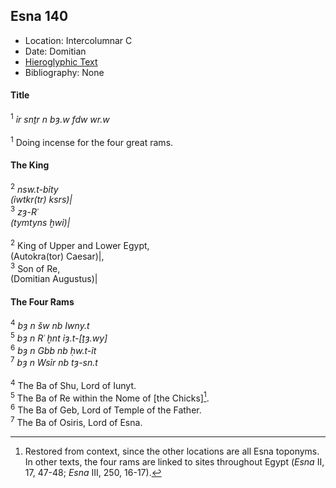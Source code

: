## Esna 140 {-}



- Location: Intercolumnar C
- Date: Domitian
- [Hieroglyphic Text](https://www.ifao.egnet.net/uploads/publications/enligne/Temples-Esna002.pdf#page=323){target="_blank"}
- Bibliography: None

<style>
  .col2 {
    columns: 2 300px;         /* number of columns and width in pixels*/
    -webkit-columns: 2 300px; /* chrome, safari */
    -moz-columns: 2 300px;    /* firefox */
    -webkit-column-break-inside: avoid;
    -page-break-inside: avoid;
    -break-inside: avoid;
  }

</style>

#### Title {-}

<div class="col2">

| ^1^ *ỉr snṯr n bȝ.w fdw wr.w  *
|   
| ^1^ Doing incense for the four great rams.

</div>

#### The King {-}

<div class="col2">

| ^2^ *nsw.t-bỉty  *
| *(ỉwtkr(tr) ksrs)|  *
| ^3^ *zȝ-Rʿ  *
| *(tymtyns ḫwỉ)|  *
|  
| ^2^ King of Upper and Lower Egypt,
| (Autokra(tor) Caesar)|,
| ^3^ Son of Re,
| (Domitian Augustus)|

</div>

#### The Four Rams {-}

<div class="col2">

| ^4^ *bȝ n šw nb Iwny.t  *
| ^5^ *bȝ n Rʿ ḫnt ỉȝ.t-[ṯȝ.wy]  *
| ^6^ *bȝ n Gbb nb ḥw.t-ỉt  *
| ^7^ *bȝ n Wsỉr nb tȝ-sn.t  *
|  
| ^4^ The Ba of Shu, Lord of Iunyt.
| ^5^ The Ba of Re within the Nome of [the Chicks][^fn-140-1].
| ^6^ The Ba of Geb, Lord of Temple of the Father.
| ^7^ The Ba of Osiris, Lord of Esna.

</div>

[^fn-140-1]: Restored from context, since the other locations are all Esna toponyms. In other texts, the four rams are linked to sites throughout Egypt (*Esna* II, 17, 47-48; *Esna* III, 250, 16-17).


